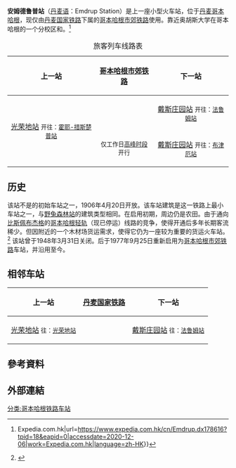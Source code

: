 {{Infobox station
| name = 安姆德鲁普站
| native_name = Emdrup station
| type = [[哥本哈根市郊铁路车站列表|哥本哈根市郊铁路车站]]
| style = STL
| image = Emdrup Station 01.jpg
| image_caption = 2012年时的安姆德鲁普站
| address = {{DEN}} [[首都大区|首都大区]] [[哥本哈根市|哥本哈根市]] [[比斯佩布杰格|比斯佩布杰格区]]（2400）乐堡路170号
| coordinates = {{Coord|55|43|14|N|12|32|28|E|type:railwaystation_region:DK|display=inline,title}}
| line = {{link-da|野兔森林铁路|Hareskovbanen}}
| other = 
| structure = 下沉式露天车站
| platform = 两个[[侧式站台|侧式站台]]
| depth = 
| levels = 
| tracks = 2条
| bus_routes = 18路<br>21路
| parking = 
| bicycle = 
| baggage_check = 
| opened = 1906年4月20日（首次启用）
| closed = 1948年3月31日（后重开）
| rebuilt = 1977年9月25日（重新启用并改为[[哥本哈根市郊铁路|哥本哈根市郊铁路]]车站）
| electrified = 
| ADA = 
| code = Emt
| owned = [[丹麦国家铁路|丹麦国家铁路]]
| zone = 2
| smartcardname = 
| smartcardstatus = 
| former = 
| passengers = 
| pass_year = 
| pass_percent = 
| pass_system = 
| mpassengers = 
| services = 
| map_locator = 
| web = 
}}
'''安姆德鲁普站'''（[[丹麦语|丹麦语]]：Emdrup Station）是{{link-da|野兔森林铁路|Hareskovbanen}}上一座小型火车站，位于[[丹麦|丹麦]][[哥本哈根|哥本哈根]]，现仅由[[丹麦国家铁路|丹麦国家铁路]]下属的[[哥本哈根市郊铁路|哥本哈根市郊铁路]]使用。靠近奥胡斯大学在哥本哈根的一个分校区和{{Link-da|安姆德鲁普湖|Emdrup Sø}}。<ref>{{Cite web|title=【2021 安姆德魯普自由行】有咩玩同必買？Emdrup 景點玩樂介紹 {{!}} Expedia.com.hk|url=https://www.expedia.com.hk/cn/Emdrup.dx178616?tpid=18&eapid=0|accessdate=2020-12-06|work=Expedia.com.hk|language=zh-HK}}</ref>
{| class="wikitable"
|+旅客列车线路表
!上一站
![[哥本哈根市郊铁路|哥本哈根市郊铁路]]
!下一站
|-
| rowspan="2" align="center" |[[光荣地站|光荣地站]]
<small>开往：[[霍耶-措斯楚普站|霍耶-措斯楚普站]]</small>
| align="center" |'''{{S-train service small|B}}'''
| align="center" |[[戴斯庄园站|戴斯庄园站]]
<small>开往：[[法鲁姆站|法鲁姆站]]</small>
|-
| align="center" |'''{{S-train service small|Bx}}'''
<small>仅工作日[[高峰时段|高峰时段]]开行</small>
| align="center" |[[戴斯庄园站|戴斯庄园站]]
<small>开往：[[布津厄站|布津厄站]]</small>
|}

==历史==
该站不是{{link-da|野兔森林铁路|Hareskovbanen}}的初始车站之一，1906年4月20日开放。该车站建筑是这一铁路上最小车站之一，与[[野兔森林站|野兔森林站]]的建筑类型相同。在启用初期，周边仍是农田。由于通向[[比斯佩布杰格|比斯佩布杰格]]的[[哥本哈根轻轨_(1863年—1972年)|哥本哈根轻轨]]（现已停运）线路的竞争，使得开通后多年长期客流稀少。但因附近的一个木材场货运需求，使得它仍为一座较为重要的货运火车站。<ref name=":0">{{cite web|title=København - Slangerup Banen|url=http://evp.dk/index.php?page=emdrup---hareskov|accessdate=2015年1月29日|author=|date=|format=|publisher=evp.dk|language=da|archive-url=https://web.archive.org/web/20130814030021/http://evp.dk/index.php?page=emdrup---hareskov|archive-date=2013年8月14日|dead-url=no}}</ref> 该站曾于1948年3月31日关闭。后于1977年9月25日重新启用为[[哥本哈根市郊铁路|哥本哈根市郊铁路]]车站，并沿用至今。





== 相邻车站 ==
{| class="wikitable"
!上一站
![[丹麦国家铁路|丹麦国家铁路]]
!下一站
|-
| align="center" |[[光荣地站|光荣地站]]
<small>往：[[光荣地站|光荣地站]]</small>
| align="center" |'''{{link-da|野兔森林铁路|Hareskovbanen}}'''
| align="center" |[[戴斯庄园站|戴斯庄园站]]
<small>往：[[法鲁姆站|法鲁姆站]]</small>
|}

== 參考資料 ==
{{Reflist|2}}


== 外部連結 ==
{{commonscat}}
[[分类:哥本哈根铁路车站|分类:哥本哈根铁路车站]]